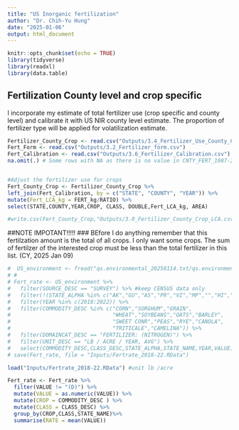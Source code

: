 ```yaml
---
title: "US Inorganic fertilization"
author: "Dr. Chih-Yu Hung"
date: "2025-01-06"
output: html_document
---
```


```r
knitr::opts_chunk$set(echo = TRUE)
library(tidyverse)
library(readxl)
library(data.table)
```


## Fertilization County level and crop specific

I incorporate my estimate of total fertilizer use (crop specific and county level) and calibrate it with US NIR county level estimate. The proportion of fertilizer type will be applied for volatilization estimate.


```r
Fertilizer_County_Crop <- read.csv("Outputs/3.4_Fertilizer_Use_County_Crop.csv")
Fert_Form <- read.csv("Outputs/3.2_Fertilizer_form.csv")
Fert_Calibration <- read.csv("Outputs/3.6_Fertilizer_Calibration.csv") %>%
na.omit(.) # Some rows with NA as there is no value in CNTY_FERT_1987-2012


#Adjust the fertilizer use for crops 
Fert_County_Crop <- Fertilizer_County_Crop %>%
left_join(Fert_Calibration, by = c("STATE", "COUNTY", "YEAR")) %>%
mutate(Fert_LCA_kg = FERT_kg/RATIO) %>%
select(STATE,COUNTY,YEAR,CROP, CLASS, DOUBLE,Fert_LCA_kg, AREA)

#write.csv(Fert_County_Crop,"Outputs/3.0_Fertilizer_County_Crop_LCA.csv",row.names = FALSE)
```



##NOTE IMPOTANT!!!!!
### BEfore I do anything remember that this fertilzation amount is the total of all crops. I only want some crops. The sum of fertilzer of the interested crop must be less than the total fertilizer in this list. 
(CY, 2025 Jan 09)

```r
#  US_environment <- fread("qs.environmental_20250114.txt/qs.environmental_20250114.txt")
# # 
# Fert_rate <- US_environment %>%
#   filter(SOURCE_DESC == "SURVEY") %>% #keep CENSUS data only
#   filter(!(STATE_ALPHA %in% c("AK","GU","AS","PR","VI","MP","","HI",""))) %>% #exclude territories, HI and AK
#   filter(YEAR %in% c(2018:2022)) %>%
#   filter(COMMODITY_DESC %in% c("CORN","SORGHUM","GRAIN",
#                                "WHEAT","SOYBEANS","OATS","BARLEY",
#                                "SWEET CONR","PEAS","RYE","CANOLA",
#                                "TRITICALE","CAMELINA")) %>%
#   filter(DOMAINCAT_DESC == "FERTILIZER: (NITROGEN)") %>%
#   filter(UNIT_DESC == "LB / ACRE / YEAR, AVG") %>%
#   select(COMMODITY_DESC,CLASS_DESC,STATE_ALPHA,STATE_NAME,YEAR,VALUE)
# save(Fert_rate, file = "Inputs/Fertrate_2018-22.RData")

load("Inputs/Fertrate_2018-22.RData") #unit lb /acre

Fert_rate <- Fert_rate %>%
  filter(VALUE != "(D)") %>%
  mutate(VALUE = as.numeric(VALUE)) %>%
  mutate(CROP = COMMODITY_DESC ) %>%
  mutate(CLASS = CLASS_DESC) %>%
  group_by(CROP,CLASS,STATE_NAME)%>%
  summarise(RATE = mean(VALUE))

```


